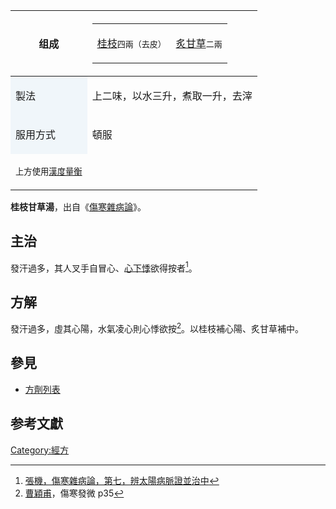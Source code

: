 {{medical}}
{| border="1" cellpadding="4" cellspacing="0" align="right" style="margin: 0 0 1em 1em; background: #f0f6fa; border: 1px #aaaaaa solid; border-collapse: collapse; "
|-
!组成
|
{|style="background: #f0f6fa;"
|[[桂枝|桂枝]]<span style="font-size:small;">四兩（去皮）</span>
|[[甘草|炙甘草]]<span style="font-size:small;">二兩</span>
|}
|-style="background:white;"
!style="background: #f0f6fa;"|製法
|上二味，以水三升，煮取一升，去滓
|-
!style="background: #f0f6fa;"|服用方式
|頓服
|- 
|colspan=100%|<sup>上方使用[[度量衡|漢度量衡]]</sup>
|}

'''桂枝甘草湯'''，出自《[[傷寒雜病論|傷寒雜病論]]》。

==主治==
發汗過多，其人叉手自冒心、[[心悸|心下悸]]欲得按者<ref>[[s:傷寒雜病論|張機，傷寒雜病論，第七，辨太陽病脈證並治中]]</ref>。

==方解==
發汗過多，虛其心陽，水氣凌心則心悸欲按<ref>[[曹穎甫|曹穎甫]]，傷寒發微 p35</ref>。以桂枝補心陽、炙甘草補中。

==參見==
*[[方劑列表|方劑列表]]

==参考文獻==
{{reflist}}

{{经方}}


[[Category:經方|Category:經方]]